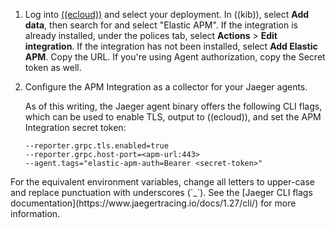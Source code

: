 
1. Log into [((ecloud))](((ess-console))) and select your deployment.
    In ((kib)), select **Add data**, then search for and select "Elastic APM".
    If the integration is already installed, under the polices tab, select **Actions** > **Edit integration**.
    If the integration has not been installed, select **Add Elastic APM**.
    Copy the URL. If you're using Agent authorization, copy the Secret token as well.

1. Configure the APM Integration as a collector for your Jaeger agents.

    As of this writing, the Jaeger agent binary offers the following CLI flags,
    which can be used to enable TLS, output to ((ecloud)), and set the APM Integration secret token:

    ```terminal
    --reporter.grpc.tls.enabled=true
    --reporter.grpc.host-port=<apm-url:443>
    --agent.tags="elastic-apm-auth=Bearer <secret-token>"
    ```

<DocCallOut title="Tip">
  For the equivalent environment variables,
  change all letters to upper-case and replace punctuation with underscores (`_`).
  See the [Jaeger CLI flags documentation](https://www.jaegertracing.io/docs/1.27/cli/) for more information.
</DocCallOut>
